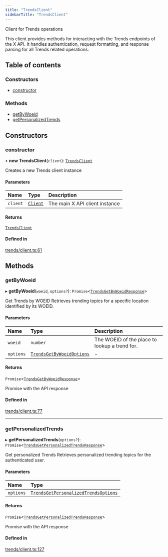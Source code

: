 ```yaml
---
title: "TrendsClient"
sidebarTitle: "TrendsClient"
---
```


Client for Trends operations

This client provides methods for interacting with the Trends endpoints
of the X API. It handles authentication, request formatting, and response
parsing for all Trends related operations.

## Table of contents

### Constructors

- [constructor](/xdks/typescript/reference/classes/TrendsClient#constructor)

### Methods

- [getByWoeid](/xdks/typescript/reference/classes/TrendsClient#getbywoeid)
- [getPersonalizedTrends](/xdks/typescript/reference/classes/TrendsClient#getpersonalizedtrends)

## Constructors

### constructor

• **new TrendsClient**(`client`): [`TrendsClient`](/xdks/typescript/reference/classes/TrendsClient)

Creates a new Trends client instance

#### Parameters

| Name | Type | Description |
| :------ | :------ | :------ |
| `client` | [`Client`](/xdks/typescript/reference/classes/Client) | The main X API client instance |

#### Returns

[`TrendsClient`](/xdks/typescript/reference/classes/TrendsClient)

#### Defined in

[trends/client.ts:61](https://github.com/xdevplatform/xdk/blob/298ca9350d035e40e7c8ee0753c50052819a41e2/xdk/typescript/src/trends/client.ts#L61)

## Methods

### getByWoeid

▸ **getByWoeid**(`woeid`, `options?`): `Promise`\<[`TrendsGetByWoeidResponse`](/xdks/typescript/reference/interfaces/TrendsGetByWoeidResponse)\>

Get Trends by WOEID
Retrieves trending topics for a specific location identified by its WOEID.

#### Parameters

| Name | Type | Description |
| :------ | :------ | :------ |
| `woeid` | `number` | The WOEID of the place to lookup a trend for. |
| `options` | [`TrendsGetByWoeidOptions`](/xdks/typescript/reference/interfaces/TrendsGetByWoeidOptions) | - |

#### Returns

`Promise`\<[`TrendsGetByWoeidResponse`](/xdks/typescript/reference/interfaces/TrendsGetByWoeidResponse)\>

Promise with the API response

#### Defined in

[trends/client.ts:77](https://github.com/xdevplatform/xdk/blob/298ca9350d035e40e7c8ee0753c50052819a41e2/xdk/typescript/src/trends/client.ts#L77)

___

### getPersonalizedTrends

▸ **getPersonalizedTrends**(`options?`): `Promise`\<[`TrendsGetPersonalizedTrendsResponse`](/xdks/typescript/reference/interfaces/TrendsGetPersonalizedTrendsResponse)\>

Get personalized Trends
Retrieves personalized trending topics for the authenticated user.

#### Parameters

| Name | Type |
| :------ | :------ |
| `options` | [`TrendsGetPersonalizedTrendsOptions`](/xdks/typescript/reference/interfaces/TrendsGetPersonalizedTrendsOptions) |

#### Returns

`Promise`\<[`TrendsGetPersonalizedTrendsResponse`](/xdks/typescript/reference/interfaces/TrendsGetPersonalizedTrendsResponse)\>

Promise with the API response

#### Defined in

[trends/client.ts:127](https://github.com/xdevplatform/xdk/blob/298ca9350d035e40e7c8ee0753c50052819a41e2/xdk/typescript/src/trends/client.ts#L127)
